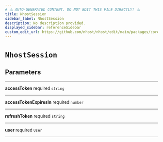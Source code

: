 ```yaml
---
# ⚠️ AUTO-GENERATED CONTENT. DO NOT EDIT THIS FILE DIRECTLY! ⚠️
title: NhostSession
sidebar_label: NhostSession
description: No description provided.
displayed_sidebar: referenceSidebar
custom_edit_url: https://github.com/nhost/nhost/edit/main/packages/core/src/types.ts#L128
---
```


# `NhostSession`

## Parameters

---

**<span className="parameter-name">accessToken</span>** <span className="optional-status">required</span> `string`

---

**<span className="parameter-name">accessTokenExpiresIn</span>** <span className="optional-status">required</span> `number`

---

**<span className="parameter-name">refreshToken</span>** <span className="optional-status">required</span> `string`

---

**<span className="parameter-name">user</span>** <span className="optional-status">required</span> `User`

---
